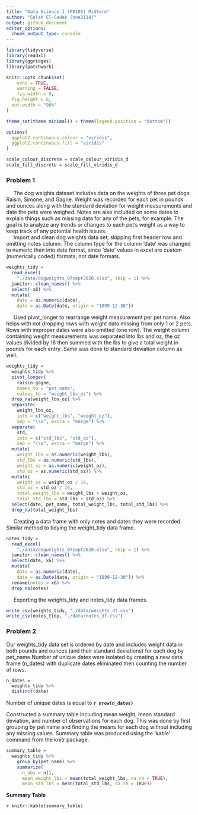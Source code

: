 ```yaml
---
title: "Data Science I (P8105) Midterm"
author: "Salah El-Sadek (sne2114)"
output: github_document
editor_options: 
  chunk_output_type: console
---
```



```r
library(tidyverse)
library(readxl)
library(ggridges)
library(patchwork)

knitr::opts_chunk$set(
	echo = TRUE,
	warning = FALSE,
	fig.width = 8, 
  fig.height = 6,
  out.width = "90%"
)

theme_set(theme_minimal() + theme(legend.position = "bottom"))

options(
  ggplot2.continuous.colour = "viridis",
  ggplot2.continuous.fill = "viridis"
)

scale_colour_discrete = scale_colour_viridis_d
scale_fill_discrete = scale_fill_viridis_d
```

### Problem 1

|      The dog weights dataset includes data on the weights of three pet dogs: Raisin, Simone, and Gagne. Weight was recorded for each pet in pounds and ounces along with the standard deviation for weight measurements and date the pets were weighed. Notes are also included on some dates to explain things such as missing data for any of the pets, for example. The goal is to analyze any trends or changes to each pet's weight as a way to keep track of any potential health issues.

|      Import and clean dog weights data set, skipping first header row and omitting notes column. The column type for the column 'date' was changed to numeric then into date format, since 'date' values in excel are custom (numerically coded) formats, not date formats.

```r
weights_tidy = 
  read_excel(
    "./data/dogweights_07sept2020.xlsx", skip = 1) %>%
  janitor::clean_names() %>%
  select(-x6) %>%
  mutate(
    date = as.numeric(date),
    date = as.Date(date, origin = "1899-12-30"))
```

|      Used pivot_longer to rearrange weight measurement per pet name. Also helps with not dropping rows with weight data missing from only 1 or 2 pets. Rows with improper dates were also omitted (one row). The weight column containing weight measurements was separated into lbs and oz, the oz values divided by 16 then summed with the lbs to give a total weight in pounds for each entry .Same was done to standard deviation column as well.

```r
weights_tidy = 
  weights_tidy %>% 
  pivot_longer(
    raisin:gagne,
    names_to = "pet_name",
    values_to = "weight_lbs_oz") %>% 
  drop_na(weight_lbs_oz) %>% 
  separate(
    weight_lbs_oz,
    into = c("weight_lbs", "weight_oz"),
    sep = "\\s", extra = "merge") %>% 
  separate(
    std,
    into = c("std_lbs", "std_oz"),
    sep = "\\s", extra = "merge") %>% 
  mutate(
    weight_lbs = as.numeric(weight_lbs),
    std_lbs = as.numeric(std_lbs),
    weight_oz = as.numeric(weight_oz),
    std_oz = as.numeric(std_oz)) %>% 
  mutate(
    weight_oz = weight_oz / 16,
    std_oz = std_oz / 16,
    total_weight_lbs = weight_lbs + weight_oz,
    total_std_lbs = std_lbs + std_oz) %>% 
  select(date, pet_name, total_weight_lbs, total_std_lbs) %>% 
  drop_na(total_weight_lbs)
```

|      Creating a data frame with only notes and dates they were recorded. Similar method to tidying the weight_tidy data frame.

```r
notes_tidy = 
  read_excel(
    "./data/dogweights_07sept2020.xlsx", skip = 1) %>%
  janitor::clean_names() %>%
  select(date, x6) %>%
  mutate(
    date = as.numeric(date),
    date = as.Date(date, origin = "1899-12-30")) %>% 
  rename(notes = x6) %>% 
  drop_na(notes)
```

|      Exporting the weights_tidy and notes_tidy data frames.

```r
write_csv(weights_tidy, "./data/weights_df.csv")
write_csv(notes_tidy, "./data/notes_df.csv")
```

### Problem 2

Our weights_tidy data set is ordered by date and includes weight data in both pounds and ounces (and their standard deviations) for each dog by pet_name.Number of unique dates were isolated by creating a new data frame (n_dates) with duplicate dates eliminated then counting the number of rows.

```r
n_dates = 
  weights_tidy %>% 
  distinct(date)
```

Number of unique dates is equal to **`r nrow(n_dates)`**

Constructed a summary table including mean weight, mean standard deviation, and number of observations for each dog. This was done by first grouping by pet name and finding the means for each dog without including any missing values. Summary table was produced using the 'kable' command from the knitr package.

```r
summary_table =
  weights_tidy %>% 
    group_by(pet_name) %>% 
    summarize(
      n_obs = n(),
      mean_weight_lbs = mean(total_weight_lbs, na.rm = TRUE),
      mean_std_lbs = mean(total_std_lbs, na.rm = TRUE))
```

**Summary Table**

`r knitr::kable(summary_table)`
